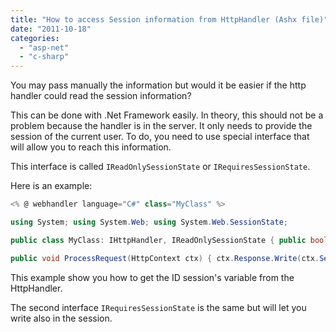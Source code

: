 ```yaml
---
title: "How to access Session information from HttpHandler (Ashx file)"
date: "2011-10-18"
categories: 
  - "asp-net"
  - "c-sharp"
---
```


You may pass manually the information but would it be easier if the http handler could read the session information?

This can be done with .Net Framework easily. In theory, this should not be a problem because the handler is in the server. It only needs to provide the session of the current user. To do, you need to use special interface that will allow you to reach this information.

This interface is called `IReadOnlySessionState` or `IRequiresSessionState`.

Here is an example:


```csharp
<% @ webhandler language="C#" class="MyClass" %>

using System; using System.Web; using System.Web.SessionState;

public class MyClass: IHttpHandler, IReadOnlySessionState { public bool IsReusable { get { return true; } }

public void ProcessRequest(HttpContext ctx) { ctx.Response.Write(ctx.Session["ID"]); } }

```

This example show you how to get the ID session's variable from the HttpHandler.

The second interface `IRequiresSessionState` is the same but will let you write also in the session.
